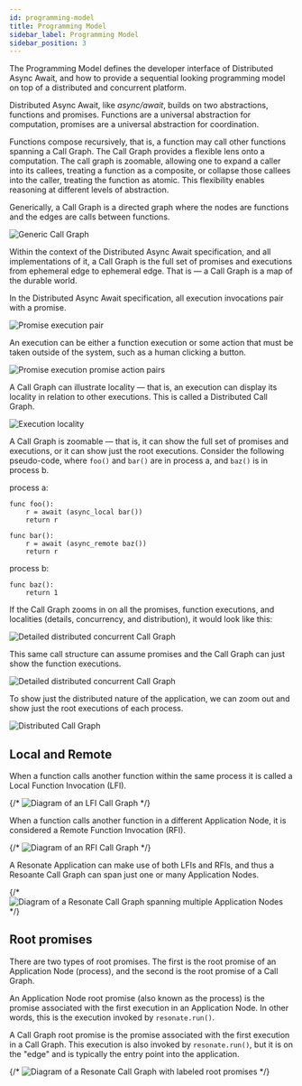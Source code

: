 ```yaml
---
id: programming-model
title: Programming Model
sidebar_label: Programming Model
sidebar_position: 3
---
```



<DAACallOut title="Developer interface">
  The Programming Model defines the developer interface of Distributed Async
  Await, and how to provide a sequential looking programming model on top of a
  distributed and concurrent platform.
</DAACallOut>

Distributed Async Await, like _async/await_, builds on two abstractions, functions
and promises. Functions are a universal abstraction for computation, promises are
a universal abstraction for coordination.

Functions compose recursively, that is, a function may call other functions spanning a Call Graph.
The Call Graph provides a flexible lens onto a computation.
The call graph is zoomable, allowing one to expand a caller into its callees, treating a function as a composite, or collapse those callees into the caller, treating the function as atomic.
This flexibility enables reasoning at different levels of abstraction.


Generically, a Call Graph is a directed graph where the nodes are functions and the edges are calls between functions.

<LabeledDiagram>
  <img src="/img/generic-call-graph.svg" alt="Generic Call Graph" />
</LabeledDiagram>

Within the context of the Distributed Async Await specification, and all implementations of it, a Call Graph is the full set of promises and executions from ephemeral edge to ephemeral edge.
That is — a Call Graph is a map of the durable world.

In the Distributed Async Await specification, all execution invocations pair with a promise.

<LabeledDiagram>
  <img src="/img/promise-execution-pair.svg" alt="Promise execution pair" />
</LabeledDiagram>

An execution can be either a function execution or some action that must be taken outside of the system, such as a human clicking a button.

![Promise execution promise action pairs](/img/promise-execution-promise-action-pairs.svg)

A Call Graph can illustrate locality — that is, an execution can display its locality in relation to other executions.
This is called a Distributed Call Graph.

![Execution locality](/img/execution-locality.svg)

A Call Graph is zoomable — that is, it can show the full set of promises and executions, or it can show just the root executions.
Consider the following pseudo-code, where `foo()` and `bar()` are in process a, and `baz()` is in process b.

process a:

```text
func foo():
    r = await (async_local bar())
    return r

func bar():
    r = await (async_remote baz())
    return r
```

process b:

```text
func baz():
    return 1
```

If the Call Graph zooms in on all the promises, function executions, and localities (details, concurrency, and distribution), it would look like this:

![Detailed distributed concurrent Call Graph](/img/detailed-distributed-concurrent-call-graph.svg)

This same call structure can assume promises and the Call Graph can just show the function executions.

![Detailed distributed concurrent Call Graph](/img/distributed-concurrent-call-graph.svg)

To show just the distributed nature of the application, we can zoom out and show just the root executions of each process.

![Distributed Call Graph](/img/distributed-call-graph.svg)

## Local and Remote

When a function calls another function within the same process it is called a Local Function Invocation (LFI).

{/* ![Diagram of an LFI Call Graph](/img/lfc-call-graph.svg) */}

When a function calls another function in a different Application Node, it is considered a Remote Function Invocation (RFI).

{/* ![Diagram of an RFI Call Graph](/img/rfc-call-graph.svg) */}

A Resonate Application can make use of both LFIs and RFIs, and thus a Resoante Call Graph can span just one or many Application Nodes.

{/* ![Diagram of a Resonate Call Graph spanning multiple Application Nodes](/img/complex-rfc-call-graph.svg) */}

## Root promises

There are two types of root promises.
The first is the root promise of an Application Node (process), and the second is the root promise of a Call Graph.

An Application Node root promise (also known as the process) is the promise associated with the first execution in an Application Node.
In other words, this is the execution invoked by `resonate.run()`.

A Call Graph root promise is the promise associated with the first execution in a Call Graph.
This execution is also invoked by `resonate.run()`, but it is on the "edge" and is typically the entry point into the application.

{/* ![Diagram of a Resonate Call Graph with labeled root promises](/img/labeled-complex-rfc-call-graph.svg) */}
